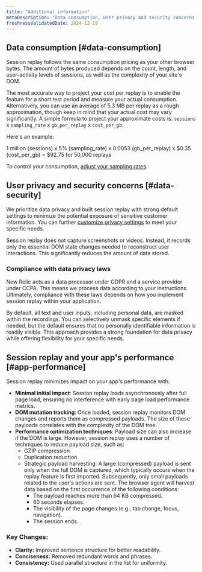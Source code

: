 ```yaml
---
title: "Additional information"
metaDescription: "Data consumption, User privacy and security concerns."
freshnessValidatedDate: 2024-12-19
---
```


## Data consumption [#data-consumption]

Session replay follows the same consumption pricing as your other browser bytes. The amount of bytes produced depends on the count, length, and user-activity levels of sessions, as well as the complexity of your site's DOM.

The most accurate way to project your cost per replay is to enable the feature for a short test period and measure your actual consumption. Alternatively, you can use an average of 5.3 MB per replay as a rough approximation, though keep in mind that your actual cost may vary significantly. A simple formula to project your approximate costs is: `sessions` x `sampling_rate` x `gb_per_replay` x `cost_per_gb`.

Here's an example:

1 million (sessions) x 5% (sampling_rate) x 0.0053 (gb_per_replay) x $0.35 (cost_per_gb) = $92.75 for 50,000 replays

To control your consumption, [adjust your sampling rates](/docs/browser/browser-monitoring/browser-pro-features/session-replay/configuration/setup-session-replay/#configure-sampling-rates).

## User privacy and security concerns [#data-security]

We prioritize data privacy and built session replay with strong default settings to minimize the potential exposure of sensitive customer information. You can further [customize privacy settings](/docs/browser/browser-monitoring/browser-pro-features/session-replay/configuration/customize-privacy-settings) to meet your specific needs.

Session replay does not capture screenshots or videos. Instead, it records only the essential DOM state changes needed to reconstruct user interactions. This significantly reduces the amount of data stored.

### Compliance with data privacy laws

New Relic acts as a data processor under GDPR and a service provider under CCPA. This means we process data according to your instructions. Ultimately, compliance with these laws depends on how you implement session replay within your application.

By default, all text and user inputs, including personal data, are masked within the recordings. You can selectively unmask specific elements if needed, but the default ensures that no personally identifiable information is readily visible. This approach provides a strong foundation for data privacy while offering flexibility for your specific needs.

## Session replay and your app's performance [#app-performance]

Session replay minimizes impact on your app's performance with:

* **Minimal initial impact**: Session replay loads asynchronously after full page load, ensuring no interference with early page load performance metrics.
* **DOM mutation tracking**: Once loaded, session replay monitors DOM changes and reports them as compressed payloads. The size of these payloads correlates with the complexity of the DOM tree.
* **Performance optimization techniques**: Payload size can also increase if the DOM is large. However, session replay uses a number of techniques to reduce payload size, such as:
  * GZIP compression
  * Duplication reduction
  * Strategic payload harvesting: A large (compressed) payload is sent only when the full DOM is captured, which typically occurs when the replay feature is first imported. Subsequently, only small payloads related to the user's actions are sent. The browser agent will harvest data based on the first occurrence of the following conditions:
    * The payload reaches more than 64 KB compressed.
    * 60 seconds elapses.
    * The visibility of the page changes (e.g., tab change, focus, navigation).
    * The session ends.

### Key Changes:

- **Clarity:** Improved sentence structure for better readability.
- **Conciseness:** Removed redundant words and phrases.
- **Consistency:** Used parallel structure in the list for uniformity.
